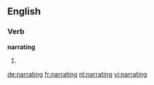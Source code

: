 ==English==

===Verb===
'''narrating'''

# {{present participle of|narrate}}

[[de:narrating]]
[[fr:narrating]]
[[nl:narrating]]
[[vi:narrating]]